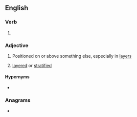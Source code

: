 ==English==

===Verb===
{{head|en|verb form}}

# {{en-past of|superimpose}}

===Adjective===
{{en-adj|-}}

# Positioned on or above something else, especially in [[layer]]s
# {{lb|en|geology}} [[layered]] or [[stratified]]

====Hypernyms====
* {{l|en|imposed}}

===Anagrams===
* {{anagrams|en|pseudoprimes}}